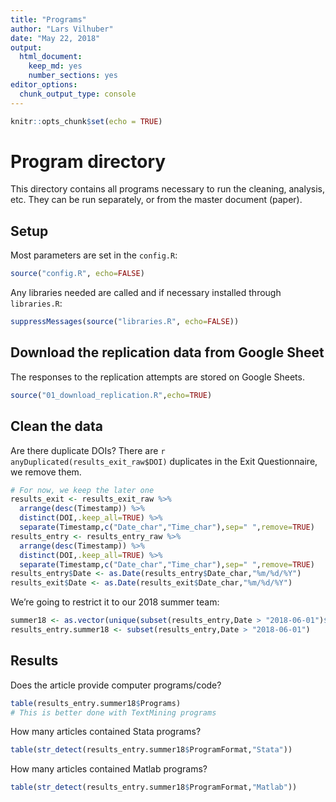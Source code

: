 ```yaml
---
title: "Programs"
author: "Lars Vilhuber"
date: "May 22, 2018"
output: 
  html_document: 
    keep_md: yes
    number_sections: yes
editor_options: 
  chunk_output_type: console
---
```


```r
knitr::opts_chunk$set(echo = TRUE)
```
# Program directory
This directory contains all programs necessary to run the cleaning, analysis, etc. They can be run separately, or from the master document (paper). 

## Setup
Most parameters are set in the `config.R`:
```r
source("config.R", echo=FALSE)
```

Any libraries needed are called and if necessary installed through `libraries.R`:

```r
suppressMessages(source("libraries.R", echo=FALSE))
```



## Download the replication data from Google Sheet
The responses to the replication attempts are stored on Google Sheets. 
```r
source("01_download_replication.R",echo=TRUE)
```

## Clean the data
Are there duplicate DOIs? There are `r anyDuplicated(results_exit_raw$DOI)` duplicates in the Exit Questionnaire, we remove them.
```r
# For now, we keep the later one
results_exit <- results_exit_raw %>% 
  arrange(desc(Timestamp)) %>% 
  distinct(DOI,.keep_all=TRUE) %>%
  separate(Timestamp,c("Date_char","Time_char"),sep=" ",remove=TRUE)
results_entry <- results_entry_raw %>% 
  arrange(desc(Timestamp)) %>% 
  distinct(DOI,.keep_all=TRUE) %>%
  separate(Timestamp,c("Date_char","Time_char"),sep=" ",remove=TRUE)
results_entry$Date <- as.Date(results_entry$Date_char,"%m/%d/%Y")
results_exit$Date <- as.Date(results_exit$Date_char,"%m/%d/%Y")
```
We're going to restrict it to our 2018 summer team:
```r
summer18 <- as.vector(unique(subset(results_entry,Date > "2018-06-01")$NetID))
results_entry.summer18 <- subset(results_entry,Date > "2018-06-01")
```

## Results
Does the article provide computer programs/code?
```r
table(results_entry.summer18$Programs)
# This is better done with TextMining programs
```
How many articles contained Stata programs?
```r
table(str_detect(results_entry.summer18$ProgramFormat,"Stata"))
```

How many articles contained Matlab programs?
```r
table(str_detect(results_entry.summer18$ProgramFormat,"Matlab"))
```


